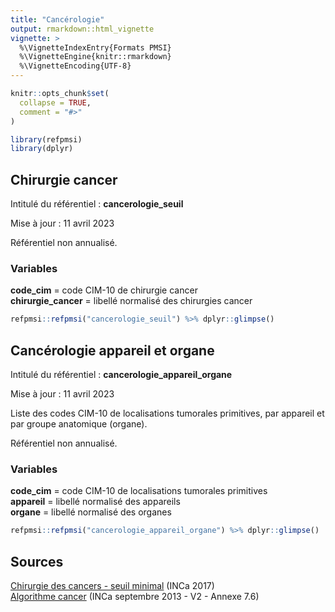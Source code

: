 ```yaml
---
title: "Cancérologie"
output: rmarkdown::html_vignette
vignette: >
  %\VignetteIndexEntry{Formats PMSI}
  %\VignetteEngine{knitr::rmarkdown}
  %\VignetteEncoding{UTF-8}
---
```


```r
knitr::opts_chunk$set(
  collapse = TRUE,
  comment = "#>"
)
```

```r
library(refpmsi)
library(dplyr)
```

## Chirurgie cancer  

Intitulé du référentiel : **cancerologie_seuil**

Mise à jour : 11 avril 2023  

Référentiel non annualisé.  

### Variables  
**code_cim** = code CIM-10 de chirurgie cancer  
**chirurgie_cancer** = libellé normalisé des chirurgies cancer  

```r

refpmsi::refpmsi("cancerologie_seuil") %>% dplyr::glimpse()
```

## Cancérologie appareil et organe

Intitulé du référentiel : **cancerologie_appareil_organe**

Mise à jour : 11 avril 2023  

Liste des codes CIM-10 de localisations tumorales primitives, par appareil et par groupe anatomique (organe).  

Référentiel non annualisé.  

### Variables  
**code_cim** = code CIM-10 de localisations tumorales primitives  
**appareil** = libellé normalisé des appareils  
**organe** = libellé normalisé des organes  

```r

refpmsi::refpmsi("cancerologie_appareil_organe") %>% dplyr::glimpse()
```

## Sources  
[Chirurgie des cancers - seuil minimal](https://www.e-cancer.fr/content/download/238533/3276365/file/Mesure_des_activites_cancer_soumises_a_seuils_D%C3%A9cembre_2017_mel_20180830.pdf) (INCa 2017)  
[Algorithme cancer](https://www.e-cancer.fr/content/download/63161/568597/file/Algorithme-cancer-2013-V2.pdf) (INCa septembre 2013 - V2 - Annexe 7.6)  

